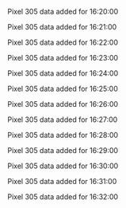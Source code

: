 Pixel 305 data added for 16:20:00

Pixel 305 data added for 16:21:00

Pixel 305 data added for 16:22:00

Pixel 305 data added for 16:23:00

Pixel 305 data added for 16:24:00

Pixel 305 data added for 16:25:00

Pixel 305 data added for 16:26:00

Pixel 305 data added for 16:27:00

Pixel 305 data added for 16:28:00

Pixel 305 data added for 16:29:00

Pixel 305 data added for 16:30:00

Pixel 305 data added for 16:31:00

Pixel 305 data added for 16:32:00

